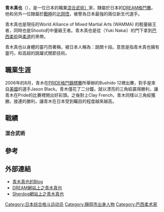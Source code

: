 {{Infobox Pro Wrestler
| image = 
| name = 青木真也 ( Aoki Shinya )
| ringnames =青木真也 ( Aoki Shinya )
| height = 180公分
| weight = 70公斤
| birth_date = {{birth date and age|1983|5|9}}
| birth_place = [[日本|日本]][[靜岡縣|靜岡縣]]<ref>{{cite web |url=http://www.mmamadness.com/fighters.html?fighter_id=796 |title=MMA Madness - Fighter Profile |publisher=MMAmadness.com |access-date=February 6, 2009 |url-status=dead |archive-url=https://web.archive.org/web/20090416232920/http://www.mmamadness.com/fighters.html?fighter_id=796 |archive-date=April 16, 2009 }}</ref>
| exp = [[柔道|柔道]]<br />[[巴西柔術|巴西柔術]]<br />[[總合格鬥技|總合格鬥技]]}}
'''青木真也'''（{{bd|1983年|5月9日|||Aoki Shinya }}），是一位日本的職業[[混合武術〕|混合武術〕]]家，隸屬於日本的[[DREAM格鬥賽|DREAM格鬥賽]]。他和另外一位隸屬於[[戰極|戰極]]的[[北岡悟|北岡悟]]，被譽為日本最強的兩位新生代選手。

青木真也是現任的World Alliance of Mixed Martial Arts (WAMMA) 的輕量級王者，同時也是Shooto的中量級王者。青木真也是從{{le|中井祐樹|Yuki Nakai}}（Yuki Nakai）的門下拿到[[巴西柔術|巴西柔術]]與[[柔道|柔道]]的黑帶。

青木真也以身體的靈巧而著稱，被日本人稱為：跳關十段。意思是指青木真也擁有靈巧，和高超的跳躍式關節技術。

== 職業生涯 ==
2006年的8月，青木在[[PRIDE格鬥錦標賽|PRIDE格鬥錦標賽]]所舉辦的Bushido 12裡出賽，對手是來自[[美國|美國]]的選手Jason Black。青木僅花了二分鐘，就以漂亮的三角絞贏得勝利，讓青木在Pride的比賽裡開出好彩頭。之後對上Clay French，青木同樣以三角絞獲勝。接連的勝利，讓青木在日本受到矚目的程度越來越高。

== 戰績 ==
=== 混合武術===
{{MMA recordbox
|total=26
|wins=21
|KOwins=1
|subwins=12
|decwins=6
|otherwins=0
|losses=4
|KOloss=3
|subloss=0
|decloss=1
|otherloss=0
|draws=0
|no contests=1
}}

== 參考 ==
{{reflist}}

== 外部連結 ==
* [http://www.kamipro.com/column/aoki.php/ 青木真也的Blog]
* [http://www.dreamofficial.com/fighters/detail.php?id=1195378593 DREAM網站上之青木真也]
* [http://www.sherdog.com/fighter/Shinya-Aoki-10774 Sherdog網站上之青木真也]

{{Authority control}}
[[Category:日本综合格斗运动员|Category:日本综合格斗运动员]]
[[Category:靜岡市出身人物|Category:靜岡市出身人物]]
[[Category:巴西柔术家|Category:巴西柔术家]]